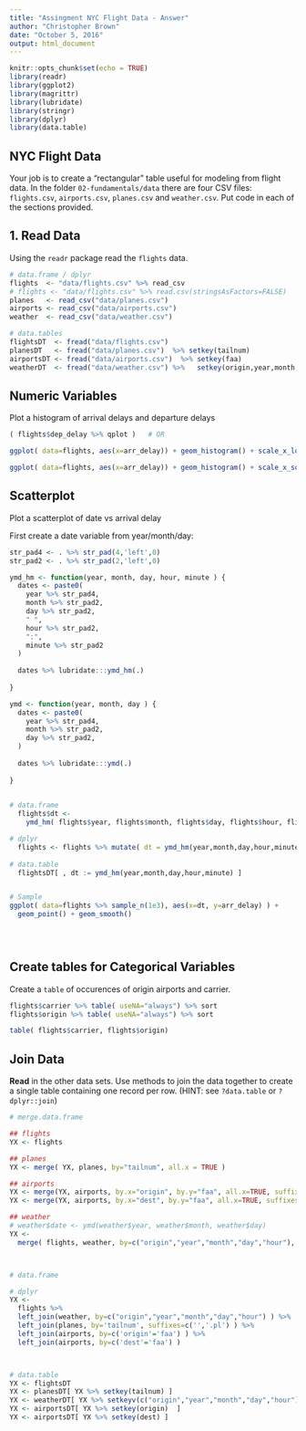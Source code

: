 ---
title: "Assingment NYC Flight Data - Answer"
author: "Christopher Brown"
date: "October 5, 2016"
output: html_document
---

```{r setup, include=FALSE, warning=FALSE}
knitr::opts_chunk$set(echo = TRUE)
library(readr)
library(ggplot2)
library(magrittr)
library(lubridate)
library(stringr)
library(dplyr)
library(data.table)
```

## NYC Flight Data

Your job is to create a "rectangular" table useful for modeling from flight data. In the folder `02-fundamentals/data` there are four CSV files: `flights.csv`, `airports.csv`, `planes.csv` and `weather.csv`.  Put code in each of the sections provided.

## 1. Read Data

Using the `readr` package read the `flights` data.

```{r}
# data.frame / dplyr
flights  <- "data/flights.csv" %>% read_csv 
# flights <- "data/flights.csv" %>% read.csv(stringsAsFactors=FALSE)
planes   <- read_csv("data/planes.csv")
airports <- read_csv("data/airports.csv") 
weather  <- read_csv("data/weather.csv")

# data.tables
flightsDT  <- fread("data/flights.csv") 
planesDT   <- fread("data/planes.csv")  %>% setkey(tailnum)
airportsDT <- fread("data/airports.csv")  %>% setkey(faa) 
weatherDT  <- fread("data/weather.csv") %>%   setkey(origin,year,month,day,hour)

```

## Numeric Variables  

Plot a histogram of arrival delays and departure delays 

```{r}
( flights$dep_delay %>% qplot )   # OR 

ggplot( data=flights, aes(x=arr_delay)) + geom_histogram() + scale_x_log10()

ggplot( data=flights, aes(x=arr_delay)) + geom_histogram() + scale_x_sqrt()

```

## Scatterplot

Plot a scatterplot of date vs arrival delay 

First create a date variable from year/month/day:

```{r}

str_pad4 <- . %>% str_pad(4,'left',0)
str_pad2 <- . %>% str_pad(2,'left',0)

ymd_hm <- function(year, month, day, hour, minute ) { 
  dates <- paste0(
    year %>% str_pad4, 
    month %>% str_pad2,
    day %>% str_pad2,
    " ",
    hour %>% str_pad2,
    ":",
    minute %>% str_pad2
  ) 
  
  dates %>% lubridate:::ymd_hm(.)
  
}

ymd <- function(year, month, day ) { 
  dates <- paste0(
    year %>% str_pad4, 
    month %>% str_pad2,
    day %>% str_pad2,
  ) 
  
  dates %>% lubridate:::ymd(.)
  
}    
  

# data.frame
  flights$dt <- 
    ymd_hm( flights$year, flights$month, flights$day, flights$hour, flights$minute ) 

# dplyr
  flights <- flights %>% mutate( dt = ymd_hm(year,month,day,hour,minute) )
 
# data.table 
  flightsDT[ , dt := ymd_hm(year,month,day,hour,minute) ] 


# Sample  
ggplot( data=flights %>% sample_n(1e3), aes(x=dt, y=arr_delay) ) +
  geom_point() + geom_smooth()


 
```



## Create tables for Categorical Variables

Create a `table` of occurences of origin airports and carrier.

```{r}

flights$carrier %>% table( useNA="always") %>% sort 
flights$origin %>% table( useNA="always") %>% sort 

table( flights$carrier, flights$origin)

```


## Join Data

**Read** in the other data sets. Use methods to join the data together to create a single table containing one record per row.  (HINT: see `?data.table` or `?dplyr::join`)

```{r}

# merge.data.frame

## flights 
YX <- flights 

## planes
YX <- merge( YX, planes, by="tailnum", all.x = TRUE )

## airports  
YX <- merge(YX, airports, by.x="origin", by.y="faa", all.x=TRUE, suffixes=c("", ".origin")  )
YX <- merge(YX, airports, by.x="dest", by.y="faa", all.x=TRUE, suffixes=c("", ".dest")  )

## weather
# weather$date <- ymd(weather$year, weather$month, weather$day)
YX <- 
  merge( flights, weather, by=c("origin","year","month","day","hour"), all.x=TRUE, suffixes=c('',".weather") )



# data.frame

# dplyr
YX <- 
  flights %>% 
  left_join(weather, by=c("origin","year","month","day","hour") ) %>%
  left_join(planes, by='tailnum', suffixes=c('','.pl') ) %>% 
  left_join(airports, by=c('origin'='faa') ) %>% 
  left_join(airports, by=c('dest'='faa') )    



# data.table
YX <- flightsDT 
YX <- planesDT[ YX %>% setkey(tailnum) ]
YX <- weatherDT[ YX %>% setkeyv(c("origin","year","month","day","hour")) ]
YX <- airportsDT[ YX %>% setkey(origin)  ]
YX <- airportsDT[ YX %>% setkey(dest) ]

```



